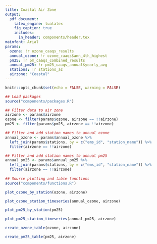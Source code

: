 ```yaml
---
title: Coastal Air Zone
output:
  pdf_document:
    latex_engine: lualatex
    fig_caption: true
    includes:
      in_header: components/header.tex
mainfont: Arial
params:
  ozone: !r ozone_caaqs_results
  annual_ozone: !r ozone_caaqs$ann_4th_highest
  pm25: !r pm_caaqs_combined_results
  annual_pm25: !r pm25_caaqs_annual$yearly_avg
  stations: !r stations_az
  airzone: "Coastal"
---
```


<!-- Load functions, filter data to airzone -->

```r
knitr::opts_chunk$set(echo = FALSE, warning = FALSE)

## Load packages
source("components/packages.R")

## Filter data to air zone
airzone <- params$airzone
ozone <- filter(params$ozone, airzone == !!airzone)
pm25 <- filter(params$pm25, airzone == !!airzone)

## Filter and add station names to annual ozone
annual_ozone <- params$annual_ozone %>%
  left_join(params$stations, by = c("ems_id", "station_name")) %>%
  filter(airzone == !!airzone)

## Filter and add station names to annual pm25
annual_pm25 <- params$annual_pm25 %>%
  left_join(params$stations, by = c("ems_id", "station_name")) %>%
  filter(airzone == !!airzone)  
  
## Source plotting and table functions
source("components/functions.R")
```

<!-- Ozone by station -->

```r
plot_ozone_by_station(ozone, airzone)
```

<!-- Annual trends in ozone concentrations -->

```r
plot_ozone_station_timeseries(annual_ozone, airzone)
```

<!-- PM2.5 by station -->

```r
plot_pm25_by_station(pm25)
```

<!-- PM Annual trends in PM 2.5 -->

```r
plot_pm25_station_timeseries(annual_pm25, airzone)
```

<!-- Summary of ozone concentrations as measured and air zone management levels -->

```r
create_ozone_table(ozone, airzone)
```

<!-- Summary of PM2.5 concentrations as measured and air zone management levels -->

```r
create_pm25_table(pm25, airzone)
```
